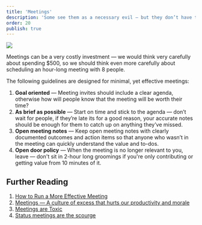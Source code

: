 ```yaml
---
title: 'Meetings'
description: 'Some see them as a necessary evil – but they don’t have to be!'
order: 20
publish: true
---
```



<Image
	src="/images/handbook/work/dilbert-meeting.gif"
	caption="Even Pointy-Haired Boss gets it"
	margin="4rem auto"
/>

Meetings can be a very costly investment — we would think very carefully about spending \$500, so we should think even more carefully about scheduling an hour-long meeting with 8 people.

The following guidelines are designed for minimal, yet effective meetings:

1. **Goal oriented** — Meeting invites should include a clear agenda, otherwise how will people know that the meeting will be worth their time?
1. **As brief as possible** — Start on time and stick to the agenda — don’t wait for people, if they’re late its for a good reason, your accurate notes should be enough for them to catch up on anything they’ve missed.
1. **Open meeting notes** — Keep open meeting notes with clearly documented outcomes and action items so that anyone who wasn’t in the meeting can quickly understand the value and to-dos.
1. **Open door policy** — When the meeting is no longer relevant to you, leave — don't sit in 2-hour long groomings if you're only contributing or getting value from 10 minutes of it.

## Further Reading

1. [How to Run a More Effective Meeting](https://effective-meetings.hanaoka.now.sh/)
1. [Meetings — A culture of excess that hurts our productivity and morale](https://hackernoon.com/meetings-a-culture-of-excess-that-hurts-our-productivity-and-morale-464a5797c799)
1. [Meetings are Toxic](https://m.signalvnoise.com/meetings-are-toxic/)
1. [Status meetings are the scourge](https://m.signalvnoise.com/status-meetings-are-the-scourge/)
